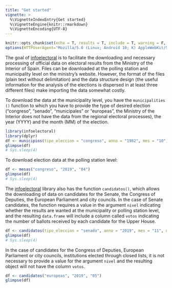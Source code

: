 ---
title: "Get started"
vignette: >
  %\VignetteIndexEntry{Get started}
  %\VignetteEngine{knitr::rmarkdown}
  %\VignetteEncoding{UTF-8}
---

```{r setup, include=FALSE}
knitr::opts_chunk$set(echo = T, results = T, include = T, warning = F, message = F)
options(HTTPUserAgent="Mozilla/5.0 (Linux; Android 10; K) AppleWebKit/537.36 (KHTML, like Gecko) Chrome/114.0.0.0 Safari/537.36")

```

The goal of [infoelectoral](https://ropenspain.github.io/infoelectoral/) is to facilitate the downloading and necessary processing of official data on electoral results from the Ministry of the Interior of Spain. Files can be downloaded at the polling station and municipality level on the ministry's website. However, the format of the files (plain text without delimitation) and the data structure design (the useful information for the analysis of the elections is dispersed in at least three different files) make importing the data somewhat costly.

To download the data at the municipality level, you have the `municipalities ()` function to which you have to provide the type of desired election ("congreso", "senado", "municipales" or "europeas", the Ministry of the Interior does not have the data from the regional electoral processes), the year (YYYY) and the month (MM) of the election.

```{r}
library(infoelectoral)
library(dplyr)
df <- municipios(tipo_eleccion = "congreso", anno = "1982", mes = "10")
glimpse(df)
# Sys.sleep(4)
```

To download election data at the polling station level:

```{r}
df <- mesas("congreso", "2019", "04")
glimpse(df)
# Sys.sleep(4)
```

The [infoelectoral](https://ropenspain.github.io/infoelectoral/) library also has the function `candidatos()`, which allows the downloading of data on candidates for the Senate, the Congress of Deputies, the European Parliament and city councils. In the case of Senate candidates, the function requires a value in the argument `nivel` indicating whether the results are wanted at the municipality or polling station level, and the resulting `data.frame` will include a column called `votos` indicating the number of ballots received by each candidate for the Upper House.

```{r}
df <- candidatos(tipo_eleccion = "senado", anno = "2019", mes = "11", nivel = "municipio")
glimpse(df)
# Sys.sleep(4)
```

In the case of candidates for the Congress of Deputies, European Parliament or city councils, institutions elected through closed lists, it is not necessary to provide a value for the argument `nivel` and the resulting object will not have the column `votos`.

```{r}
df <- candidatos("europeas", "2019", "05")
glimpse(df)
```
